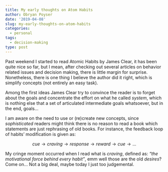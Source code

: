 ```yaml
---
title: My early thoughts on Atom Habits
author: Obryan Poyser
date: '2019-04-08'
slug: my-early-thoughts-on-atom-habits
categories:
  - personal
tags:
  - decision-making
type: post
---
```


Past weekend I started to read Atomic Habits by James Clear, it has been quite nice so far, but I mean, after checking out several articles on behavior related issues and decision making, there is little margin for surprise. Nonetheless, there is one thing I believe the author did it right, which is simplify concepts (not entirely an easy task).

Among the first ideas James Clear try to convince the reader is to forget about the goals and concentrate the effort on what he called *system*, which is nothing else that a set of articulated intermediate goals whatsoever, but in the end, goals...

I am aware on the need to use or (re)create new concepts, since *sophisticated* readers might think there is no reason to read a book which statements are just rephrasing of old books. For instance, the feedback loop of habits' modification is given as:

$$cue \to craving \to response \to reward \to cue \to \dots$$

My cringe moment occurred when I read what is *craving*, defined as: *"the motivational force behind every habit"*, emm well those are the old *desires*? Come on... Not a big deal, maybe today I just too judgemental.
